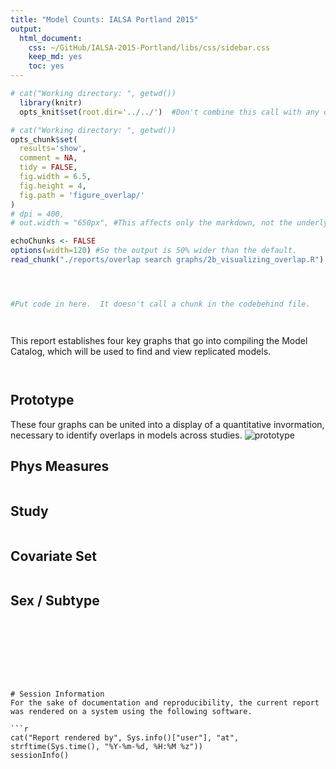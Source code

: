 ```yaml
---
title: "Model Counts: IALSA Portland 2015"
output:
  html_document:
    css: ~/GitHub/IALSA-2015-Portland/libs/css/sidebar.css
    keep_md: yes
    toc: yes
---
```




<!--  Set the working directory to the repository's base directory; this assumes the report is nested inside of two directories.-->
```r
# cat("Working directory: ", getwd())
  library(knitr)
  opts_knit$set(root.dir='../../')  #Don't combine this call with any other chunk -especially one that uses file paths.
```

<!-- Set the report-wide options, and point to the external code file. -->
```r
# cat("Working directory: ", getwd())
opts_chunk$set(
  results='show', 
  comment = NA, 
  tidy = FALSE,
  fig.width = 6.5, 
  fig.height = 4, 
  fig.path = 'figure_overlap/'
)
# dpi = 400,
# out.width = "650px", #This affects only the markdown, not the underlying png file.  The height will be scaled appropriately.

echoChunks <- FALSE
options(width=120) #So the output is 50% wider than the default.
read_chunk("./reports/overlap search graphs/2b_visualizing_overlap.R") #This allows knitr to call chunks tagged in the underlying *.R file.
```

<!-- Load the sources.  Suppress the output when loading sources. --> 
```r
```

<!-- Load 'sourced' R files.  Suppress the output when loading packages. --> 
```r
```

<!-- Load any Global functions and variables declared in the R file.  Suppress the output. --> 
```r
```

<!-- Declare any global functions specific to a Rmd output.  Suppress the output. --> 
```r
#Put code in here.  It doesn't call a chunk in the codebehind file.
```

<!-- Load the datasets.   -->
```r
```

<!-- Tweak the datasets.   -->
```r
```

<!-- Frequency counts   -->


This report establishes four key graphs that go into compiling the Model Catalog, which will be used to find and view replicated models. 


```r
```

```r
```
## Prototype

These four graphs can be united into a display of a quantitative invormation, necessary to identify overlaps in models across studies.
![prototype](./figure_overlap/combine_panels-01.png)

## Phys Measures

```r
```


## Study

```r
```

## Covariate Set
```r
```

## Sex / Subtype

```r
```





```







# Session Information
For the sake of documentation and reproducibility, the current report was rendered on a system using the following software.

```r
cat("Report rendered by", Sys.info()["user"], "at", strftime(Sys.time(), "%Y-%m-%d, %H:%M %z"))
sessionInfo()
```
